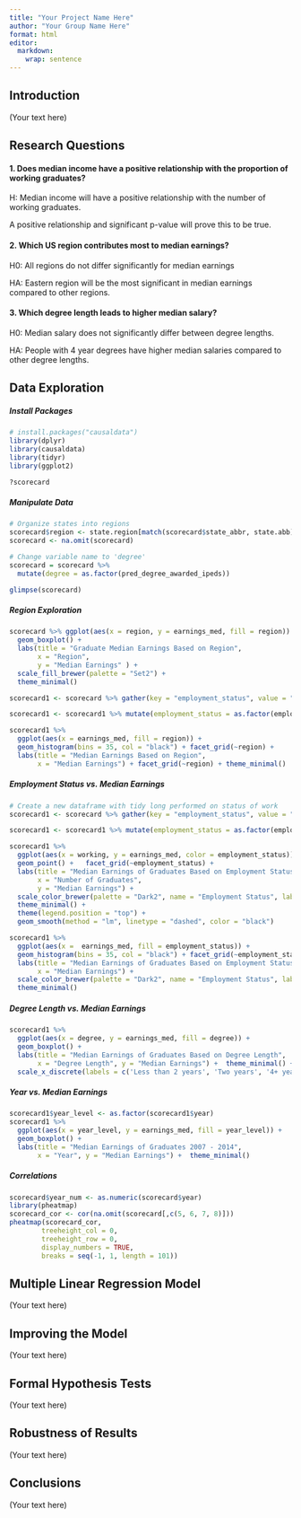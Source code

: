 ```yaml
---
title: "Your Project Name Here"
author: "Your Group Name Here"
format: html
editor: 
  markdown: 
    wrap: sentence
---
```


## Introduction

(Your text here)

## Research Questions

#### 1. Does median income have a positive relationship with the proportion of working graduates?

H: Median income will have a positive relationship with the number of working graduates.

A positive relationship and significant p-value will prove this to be true.

#### 2. Which US region contributes most to median earnings?

H0: All regions do not differ significantly for median earnings

HA: Eastern region will be the most significant in median earnings compared to other regions.

#### 3. Which degree length leads to higher median salary?

H0: Median salary does not significantly differ between degree lengths.

HA: People with 4 year degrees have higher median salaries compared to other degree lengths.

## Data Exploration

##### Install Packages

```r
# install.packages("causaldata")
library(dplyr)
library(causaldata)
library(tidyr)
library(ggplot2)

?scorecard
```

##### Manipulate Data

```r
# Organize states into regions 
scorecard$region <- state.region[match(scorecard$state_abbr, state.abb)]
scorecard <- na.omit(scorecard)

# Change variable name to 'degree'
scorecard = scorecard %>%
  mutate(degree = as.factor(pred_degree_awarded_ipeds))

glimpse(scorecard)
```

##### Region Exploration

```r
scorecard %>% ggplot(aes(x = region, y = earnings_med, fill = region)) +
  geom_boxplot() +
  labs(title = "Graduate Median Earnings Based on Region",
       x = "Region",
       y = "Median Earnings" ) +
  scale_fill_brewer(palette = "Set2") +  
  theme_minimal()

scorecard1 <- scorecard %>% gather(key = "employment_status", value = "working", -c(unitid,inst_name,state_abbr, pred_degree_awarded_ipeds, year, earnings_med,region,degree)) 

scorecard1 <- scorecard1 %>% mutate(employment_status = as.factor(employment_status))

scorecard1 %>% 
  ggplot(aes(x = earnings_med, fill = region)) +
  geom_histogram(bins = 35, col = "black") + facet_grid(~region) +
  labs(title = "Median Earnings Based on Region",
       x = "Median Earnings") + facet_grid(~region) + theme_minimal()

```

##### Employment Status vs. Median Earnings

```r
# Create a new dataframe with tidy long performed on status of work
scorecard1 <- scorecard %>% gather(key = "employment_status", value = "working", -c(unitid,inst_name,state_abbr, pred_degree_awarded_ipeds, year, earnings_med,region,degree)) 

scorecard1 <- scorecard1 %>% mutate(employment_status = as.factor(employment_status))

scorecard1 %>% 
  ggplot(aes(x = working, y = earnings_med, color = employment_status)) +
  geom_point() +   facet_grid(~employment_status) +
  labs(title = "Median Earnings of Graduates Based on Employment Status",
       x = "Number of Graduates",
       y = "Median Earnings") +
  scale_color_brewer(palette = "Dark2", name = "Employment Status", labels = c("Not Working", "Working")) +
  theme_minimal() +
  theme(legend.position = "top") +
  geom_smooth(method = "lm", linetype = "dashed", color = "black") 

scorecard1 %>% 
  ggplot(aes(x =  earnings_med, fill = employment_status)) +
  geom_histogram(bins = 35, col = "black") + facet_grid(~employment_status) +
  labs(title = "Median Earnings of Graduates Based on Employment Status",
       x = "Median Earnings") +
  scale_color_brewer(palette = "Dark2", name = "Employment Status", labels = c("Not Working", "Working")) +
  theme_minimal()


```

##### Degree Length vs. Median Earnings

```r
scorecard1 %>% 
  ggplot(aes(x = degree, y = earnings_med, fill = degree)) +
  geom_boxplot() +
  labs(title = "Median Earnings of Graduates Based on Degree Length",
       x = "Degree Length", y = "Median Earnings") +  theme_minimal() + scale_fill_discrete(labels=c('Less than 2 years', 'Two years', '4+ years')) + 
  scale_x_discrete(labels = c('Less than 2 years', 'Two years', '4+ years'))
```

##### Year vs. Median Earnings

```r
scorecard1$year_level <- as.factor(scorecard1$year)
scorecard1 %>% 
  ggplot(aes(x = year_level, y = earnings_med, fill = year_level)) +
  geom_boxplot() +
  labs(title = "Median Earnings of Graduates 2007 - 2014",
       x = "Year", y = "Median Earnings") +  theme_minimal()
```

##### Correlations
```r
scorecard$year_num <- as.numeric(scorecard$year)
library(pheatmap)
scorecard_cor <- cor(na.omit(scorecard[,c(5, 6, 7, 8)]))
pheatmap(scorecard_cor,
        treeheight_col = 0,
        treeheight_row = 0,
        display_numbers = TRUE,
        breaks = seq(-1, 1, length = 101))
```

## Multiple Linear Regression Model

(Your text here)

## Improving the Model

(Your text here)

## Formal Hypothesis Tests

(Your text here)

## Robustness of Results

(Your text here)

## Conclusions

(Your text here)
